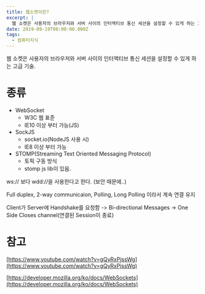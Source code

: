 ```yaml
---
title: 웹소켓이란?
excerpt: |
  웹 소켓은 사용자의 브라우저와 서버 사이의 인터액티브 통신 세션을 설정할 수 있게 하는 고급 기술.
date: 2019-09-19T00:00:00.000Z
tags:
  - 컴퓨터지식
---
```


웹 소켓은 사용자의 브라우저와 서버 사이의 인터액티브 통신 세션을 설정할 수 있게 하는 고급 기술.

# 종류

* WebSocket
  * W3C 웹 표준
  * IE10 이상 부터 가능(JS)
* SockJS
  * socket.io(NodeJS 사용 시)
  * IE8 이상 부터 가능
* STOMP(Streaming Text Oriented Messaging Protocol)
  * 토픽 구동 방식
  * stomp js lib이 있음.

ws:// 보다 wdd://을 사용한다고 한다. (보안 때문에..)

Full duplex, 2-way communicaion, Polling, Long Polling 이라서 계속 연결 유지

Client가 Server에 Handshake를 요청함 -> Bi-directional Messages -> One Side Closes channel(연결된 Session이 종료)

# 참고

[https://www.youtube.com/watch?v=gQyRxPjssWg](https://www.youtube.com/watch?v=gQyRxPjssWg)

[https://developer.mozilla.org/ko/docs/WebSockets](https://developer.mozilla.org/ko/docs/WebSockets)
